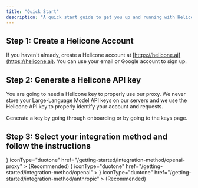 ```yaml
---
title: "Quick Start"
description: "A quick start guide to get you up and running with Helicone in a few simple steps."
---
```


## Step 1: Create a Helicone Account

If you haven't already, create a Helicone account at [https://helicone.ai](https://helicone.ai). You can use your email or Google account to sign up.

## Step 2: Generate a Helicone API key

You are going to need a Helicone key to properly use our proxy. We never store your Large-Language Model API keys on our servers and we use the
Helicone API key to properly identify your account and requests.

<Note>
  Generate a key by going through onboarding or by going to the keys page.
</Note>

## Step 3: Select your integration method and follow the instructions

<CardGroup cols={2}>
  <Card
    title="OpenAI Proxy"
    icon={
      <svg role="img" viewBox="0 0 24 24" xmlns="http://www.w3.org/2000/svg">
        <title>OpenAI</title>
        <path d="M22.2819 9.8211a5.9847 5.9847 0 0 0-.5157-4.9108 6.0462 6.0462 0 0 0-6.5098-2.9A6.0651 6.0651 0 0 0 4.9807 4.1818a5.9847 5.9847 0 0 0-3.9977 2.9 6.0462 6.0462 0 0 0 .7427 7.0966 5.98 5.98 0 0 0 .511 4.9107 6.051 6.051 0 0 0 6.5146 2.9001A5.9847 5.9847 0 0 0 13.2599 24a6.0557 6.0557 0 0 0 5.7718-4.2058 5.9894 5.9894 0 0 0 3.9977-2.9001 6.0557 6.0557 0 0 0-.7475-7.0729zm-9.022 12.6081a4.4755 4.4755 0 0 1-2.8764-1.0408l.1419-.0804 4.7783-2.7582a.7948.7948 0 0 0 .3927-.6813v-6.7369l2.02 1.1686a.071.071 0 0 1 .038.052v5.5826a4.504 4.504 0 0 1-4.4945 4.4944zm-9.6607-4.1254a4.4708 4.4708 0 0 1-.5346-3.0137l.142.0852 4.783 2.7582a.7712.7712 0 0 0 .7806 0l5.8428-3.3685v2.3324a.0804.0804 0 0 1-.0332.0615L9.74 19.9502a4.4992 4.4992 0 0 1-6.1408-1.6464zM2.3408 7.8956a4.485 4.485 0 0 1 2.3655-1.9728V11.6a.7664.7664 0 0 0 .3879.6765l5.8144 3.3543-2.0201 1.1685a.0757.0757 0 0 1-.071 0l-4.8303-2.7865A4.504 4.504 0 0 1 2.3408 7.872zm16.5963 3.8558L13.1038 8.364 15.1192 7.2a.0757.0757 0 0 1 .071 0l4.8303 2.7913a4.4944 4.4944 0 0 1-.6765 8.1042v-5.6772a.79.79 0 0 0-.407-.667zm2.0107-3.0231l-.142-.0852-4.7735-2.7818a.7759.7759 0 0 0-.7854 0L9.409 9.2297V6.8974a.0662.0662 0 0 1 .0284-.0615l4.8303-2.7866a4.4992 4.4992 0 0 1 6.6802 4.66zM8.3065 12.863l-2.02-1.1638a.0804.0804 0 0 1-.038-.0567V6.0742a4.4992 4.4992 0 0 1 7.3757-3.4537l-.142.0805L8.704 5.459a.7948.7948 0 0 0-.3927.6813zm1.0976-2.3654l2.602-1.4998 2.6069 1.4998v2.9994l-2.5974 1.4997-2.6067-1.4997Z" />
      </svg>
    }
    iconType="duotone"
    href="/getting-started/integration-method/openai-proxy"
  >
    (Recommended)
  </Card>
  <Card
    title="OpenAI"
    icon={
      <svg role="img" viewBox="0 0 24 24" xmlns="http://www.w3.org/2000/svg">
        <title>OpenAI</title>
        <path d="M22.2819 9.8211a5.9847 5.9847 0 0 0-.5157-4.9108 6.0462 6.0462 0 0 0-6.5098-2.9A6.0651 6.0651 0 0 0 4.9807 4.1818a5.9847 5.9847 0 0 0-3.9977 2.9 6.0462 6.0462 0 0 0 .7427 7.0966 5.98 5.98 0 0 0 .511 4.9107 6.051 6.051 0 0 0 6.5146 2.9001A5.9847 5.9847 0 0 0 13.2599 24a6.0557 6.0557 0 0 0 5.7718-4.2058 5.9894 5.9894 0 0 0 3.9977-2.9001 6.0557 6.0557 0 0 0-.7475-7.0729zm-9.022 12.6081a4.4755 4.4755 0 0 1-2.8764-1.0408l.1419-.0804 4.7783-2.7582a.7948.7948 0 0 0 .3927-.6813v-6.7369l2.02 1.1686a.071.071 0 0 1 .038.052v5.5826a4.504 4.504 0 0 1-4.4945 4.4944zm-9.6607-4.1254a4.4708 4.4708 0 0 1-.5346-3.0137l.142.0852 4.783 2.7582a.7712.7712 0 0 0 .7806 0l5.8428-3.3685v2.3324a.0804.0804 0 0 1-.0332.0615L9.74 19.9502a4.4992 4.4992 0 0 1-6.1408-1.6464zM2.3408 7.8956a4.485 4.485 0 0 1 2.3655-1.9728V11.6a.7664.7664 0 0 0 .3879.6765l5.8144 3.3543-2.0201 1.1685a.0757.0757 0 0 1-.071 0l-4.8303-2.7865A4.504 4.504 0 0 1 2.3408 7.872zm16.5963 3.8558L13.1038 8.364 15.1192 7.2a.0757.0757 0 0 1 .071 0l4.8303 2.7913a4.4944 4.4944 0 0 1-.6765 8.1042v-5.6772a.79.79 0 0 0-.407-.667zm2.0107-3.0231l-.142-.0852-4.7735-2.7818a.7759.7759 0 0 0-.7854 0L9.409 9.2297V6.8974a.0662.0662 0 0 1 .0284-.0615l4.8303-2.7866a4.4992 4.4992 0 0 1 6.6802 4.66zM8.3065 12.863l-2.02-1.1638a.0804.0804 0 0 1-.038-.0567V6.0742a4.4992 4.4992 0 0 1 7.3757-3.4537l-.142.0805L8.704 5.459a.7948.7948 0 0 0-.3927.6813zm1.0976-2.3654l2.602-1.4998 2.6069 1.4998v2.9994l-2.5974 1.4997-2.6067-1.4997Z" />
      </svg>
    }
    iconType="duotone"
    href="/getting-started/integration-method/openai"
  ></Card>
  <Card
    title="Anthropic Proxy"
    icon={
      <svg xmlns="http://www.w3.org/2000/svg" viewBox="35 35 181 180">
        <path d="M47.1 124.4l-30.1 76c0 .3 7.6.6 16.9.6h16.9l3.6-9.2 6-15.8 2.4-6.5 31.5-.3 31.5-.2 3 7.7 6.2 16 3.2 8.3h16.9c9.3 0 16.9-.2 16.9-.4s-8.5-21.7-18.9-47.8L123 77.2 111.8 49H94.5 77.2l-30.1 75.4zm57.3-10.4l9.6 25.2c0 .5-8.8.8-19.5.8s-19.5-.3-19.5-.8c0-.4 3.4-9.5 7.6-20.2l9.6-24.8c1.1-2.9 2.1-5.2 2.3-5s4.7 11.3 9.9 24.8zM140 50.2c0 .7 13.4 34.8 29.8 75.8l29.7 74.5 16.9.3c9.9.1 16.6-.1 16.4-.7-.1-.5-13.8-34.7-30.2-76l-30-75.1h-16.3c-12.4 0-16.3.3-16.3 1.2z" />
      </svg>
    }
    iconType="duotone"
    href="/getting-started/integration-method/anthropic"
  >
    (Recommended)
  </Card>
</CardGroup>
